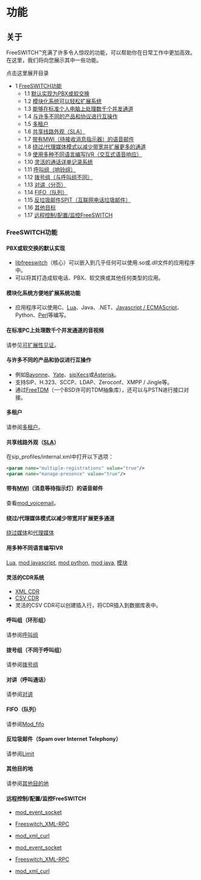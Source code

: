 # 功能

## 关于

FreeSWITCH™充满了许多令人惊叹的功能，可以帮助你在日常工作中更加高效。在这里，我们将向您展示其中一些功能。

点击这里展开目录

* 1 [FreeSWITCH功能](#freeswitch-features)  
   * 1.1 [默认实现为PBX或软交换](#default-implementation-is-for-a-pbx-or-softswitch)  
   * 1.2 [模块化系统可以轻松扩展系统](#modular-system-allows-you-to-extend-the-system-easily)  
   * 1.3 [能够在标准个人电脑上处理数千个并发通道](#handle-thousands-of-concurrent-channels-with-media-on-a-standard-pc)  
   * 1.4 [与许多不同的产品和协议进行互操作](#interoperates-with-many-different-products-and-protocols)  
   * 1.5 [多租户](#multi-tenant)  
   * 1.6 [共享线路外观（SLA）](#freeswitch-features)  
   * 1.7 [带有MWI（待接收消息指示器）的语音邮件](#freeswitch-features)  
   * 1.8 [绕过/代理媒体模式以减少带宽并扩展更多的通道](#bypassproxy-media-mode-to-reduce-bandwidth-and-scale-more-channels)  
   * 1.9 [使用多种不同语言编写IVR（交互式语音响应）](#write-ivrs-in-several-different-languages)  
   * 1.10 [灵活的通话详单记录系统](#flexible-cdr-system)  
   * 1.11 [呼叫组（响铃组）](#call-groups-ring-groups)  
   * 1.12 [拨号组（与呼叫组不同）](#dial-groups-different-from-call-groups)  
   * 1.13 [对讲（分页）](#intercom-paging)  
   * 1.14 [FIFO（队列）](#fifo-queue)  
   * 1.15 [反垃圾邮件SPIT（互联网电话垃圾邮件）](#anti-spit-spam-over-internet-telephony)  
   * 1.16 [其他目标](#misc-destinations)  
   * 1.17 [远程控制/配置/监控FreeSWITCH](#freeswitch-features)

### FreeSWITCH功能

#### PBX或软交换的默认实现

* [libfreeswitch](https://wiki.freeswitch.org/wiki/Libfreeswitch "Libfreeswitch")（核心）可以嵌入到几乎任何可以使用.so或.dll文件的应用程序中。
* 可以将其打造成软电话、PBX、软交换或其他任何类型的应用。

#### 模块化系统方便地扩展系统功能

* 应用程序可以使用C、[Lua](../Modules/mod_lua_1048944.mdx#--)、Java、.NET、[Javascript / ECMAScript](https://wiki.freeswitch.org/wiki/Javascript "Javascript")、Python、[Perl](https://wiki.freeswitch.org/wiki/Perl "Perl")等编写。

#### 在标准PC上处理数千个并发通道的音视频

请参见[可扩展性见证](https://wiki.freeswitch.org/wiki/Scalability%5FTestimonials "Scalability Testimonials")。

#### 与许多不同的产品和协议进行互操作

* 例如[Bayonne](http://www.gnutelephony.org/index.php/GNU%5FBayonne)、[Yate](http://yate.null.ro/pmwiki/)、[sipXecs](http://www.sipfoundry.org/)或[Asterisk](http://www.asterisk.org/)。
* 支持SIP、H.323、SCCP、LDAP、Zeroconf、XMPP / Jingle等。
* 通过[FreeTDM](https://wiki.freeswitch.org/wiki/FreeTDM "FreeTDM")（一个BSD许可的TDM抽象库），还可以与PSTN进行接口对接。

#### 多租户

请参阅[多租户](https://wiki.freeswitch.org/wiki/Multi-tenant "Multi-tenant")。

#### 共享线路外观（[SLA](https://wiki.freeswitch.org/wiki/SLA "SLA")）

在sip\_profiles/internal.xml中打开以下选项：

```xml
<param name="multiple-registrations" value="true"/>
<param name="manage-presence" value="true"/>
```

#### 带有[MWI](https://wiki.freeswitch.org/wiki/MWI "MWI")（消息等待指示灯）的语音邮件

查看[mod\_voicemail](https://wiki.freeswitch.org/wiki/Mod%5Fvoicemail "Mod voicemail")。

#### 绕过/代理媒体模式以减少带宽并扩展更多通道

[绕过媒体](https://wiki.freeswitch.org/wiki/Bypass%5FMedia "Bypass Media")和[代理媒体](https://wiki.freeswitch.org/wiki/Proxy%5FMedia "Proxy Media")

#### 用多种不同语言编写IVR

[Lua](https://wiki.freeswitch.org/wiki/Lua "Lua"), [mod javascript](https://wiki.freeswitch.org/wiki/Javascript "Javascript"), [mod python](../Modules/mod_python_1048940.mdx#eol), [mod java](../Modules/mod_java_3966491.mdx#faq), [模块](../Modules/index.mdx#about)

#### 灵活的CDR系统

* [XML CDR](https://wiki.freeswitch.org/wiki/Mod%5Fxml%5Fcdr "Mod xml cdr")
* [CSV CDR](https://wiki.freeswitch.org/wiki/Mod%5Fcdr%5Fcsv "Mod cdr csv")
* 灵活的CSV CDR可以创建插入行，将CDR插入到数据库表中。

#### 呼叫组（环形组）

请参阅[呼叫组](https://wiki.freeswitch.org/wiki/XML%5FUser%5FDirectory%5FGuide#Groups "XML User Directory Guide")

#### 拨号组（不同于呼叫组）

请参阅[拨号组](https://wiki.freeswitch.org/wiki/Callgroup%5Fintercept "Callgroup intercept")

#### 对讲（呼叫通话）

请参阅[对讲](../Interoperability/Phones/Cisco/Intercom_1966939.mdx#goal)

#### FIFO（队列）

请参阅[Mod\_fifo](../Modules/mod_fifo_3966031.mdx#-add)

#### 反垃圾邮件（Spam over Internet Telephony）

请参阅[Limit](https://wiki.freeswitch.org/wiki/Limit#Rate%5FLimiting%5Fcalls%5F.2F%5FAnti%5FSPIT "Limit")

#### 其他目的地

请参阅[其他目的地](https://wiki.freeswitch.org/wiki/Misc%5FDestinations "Misc Destinations")

#### 远程控制/配置/监控FreeSWITCH

* [mod\_event\_socket](../Modules/mod_event_socket_1048924.mdx#11-acl)
* [Freeswitch\_XML-RPC](https://wiki.freeswitch.org/wiki/Freeswitch%5FXML-RPC "Freeswitch XML-RPC")
* [mod\_xml\_curl](../Modules/mod_xml_curl_1049001.mdx)

* [mod\_event\_socket](../Modules/mod_event_socket_1048924.mdx#11-acl)
* [Freeswitch\_XML-RPC](https://wiki.freeswitch.org/wiki/Freeswitch%5FXML-RPC "Freeswitch XML-RPC")
* [mod\_xml\_curl](../Modules/mod_xml_curl_1049001.mdx)